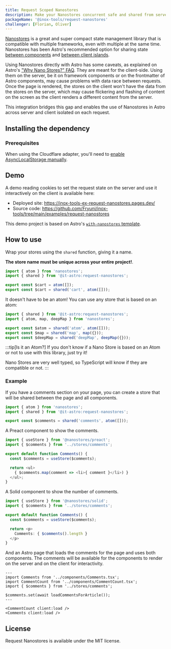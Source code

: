 ```yaml
---
title: Request Scoped Nanostores
description: Make your Nanostores concurrent safe and shared from server to client
packageName: '@inox-tools/request-nanostores'
challenger: [Florian, Oliver]
---
```


[Nanostores](https://github.com/nanostores/nanostores) is a great and super compact state management library that is compatible with multiple frameworks, even with multiple at the same time. Nanostores has been Astro's recommended option for sharing state [between components](https://docs.astro.build/en/recipes/sharing-state/) and [between client islands](https://docs.astro.build/en/recipes/sharing-state-islands/).

Using Nanostores directly with Astro has some caveats, as explained on Astro's ["Why Nano Stores?" FAQ](https://docs.astro.build/en/recipes/sharing-state-islands/#why-nano-stores). They are meant for the client-side. Using them on the server, be it on framework components or on the frontmatter of Astro components, may cause problems with data race between requests. Once the page is rendered, the stores on the client won't have the data from the stores on the server, which may cause flickering and flashing of content on the screen as the client renders a different content from the server.

This integration bridges this gap and enables the use of Nanostores in Astro across server and client isolated on each request.

## Installing the dependency


<InstallCmd />

### Prerequisites

When using the Cloudflare adapter, you'll need to [enable AsyncLocalStorage manually](https://developers.cloudflare.com/workers/runtime-apis/nodejs/#enable-only-asynclocalstorage).

## Demo

A demo reading cookies to set the request state on the server and use it interactively on the client is available here:

- Deployed site: https://inox-tools-ex-request-nanostores.pages.dev/
- Source code: https://github.com/Fryuni/inox-tools/tree/main/examples/request-nanostores

This demo project is based on Astro's [`with-nanostores` template](https://github.com/withastro/astro/tree/main/examples/with-nanostores).

## How to use

Wrap your stores using the `shared` function, giving it a name.

**The store name must be unique across your entire project!**.

```ts del={4} ins={5}
import { atom } from 'nanostores';
import { shared } from '@it-astro:request-nanostores';

export const $cart = atom([]);
export const $cart = shared('cart', atom([]));
```

It doesn't have to be an atom! You can use any store that is based on an atom:

```ts
import { shared } from '@it-astro:request-nanostores';
import { atom, map, deepMap } from 'nanostores';

export const $atom = shared('atom', atom([]));
export const $map = shared('map', map({}));
export const $deepMap = shared('deepMap', deepMap({}));
```

:::tip[Is it an Atom?]
If you don't know if a Nano Store is based on an Atom or not to use with this library, just try it!

Nano Stores are very well typed, so TypeScript will know if they are compatible or not.
:::

### Example

If you have a comments section on your page, you can create a store that will be shared between the page and all components.

```ts title="src/stores/comments.ts"
import { atom } from 'nanostores';
import { shared } from '@it-astro:request-nanostores';

export const $comments = shared('comments', atom([]));
```

A Preact component to show the comments.

```ts title="src/components/Comments.tsx"
import { useStore } from '@nanostores/preact';
import { $comments } from '../stores/comments';

export default function Comments() {
  const $comments = useStore($comments);

  return <ul>
    { $comments.map(comment => <li>{ comment }</li>) }
  </ul>;
}
```

A Solid component to show the number of comments.

```ts title="src/components/CommentCount.tsx"
import { useStore } from '@nanostores/solid';
import { $comments } from '../stores/comments';

export default function Comments() {
  const $comments = useStore($comments);

  return <p>
    Comments: { $comments().length }
  </p>
}
```

And an Astro page that loads the comments for the page and uses both components. The comments will be available for the components to render on the server and on the client for interactivity.

```astro title="src/pages/article.astro"
---
import Comments from '../components/Comments.tsx';
import CommentCount from '../components/CommentCount.tsx';
import { $comments } from '../stores/comments';

$comments.set(await loadCommentsForArticle());
---

<CommentCount client:load />
<Comments client:load />
```

## License

Request Nanostores is available under the MIT license.

